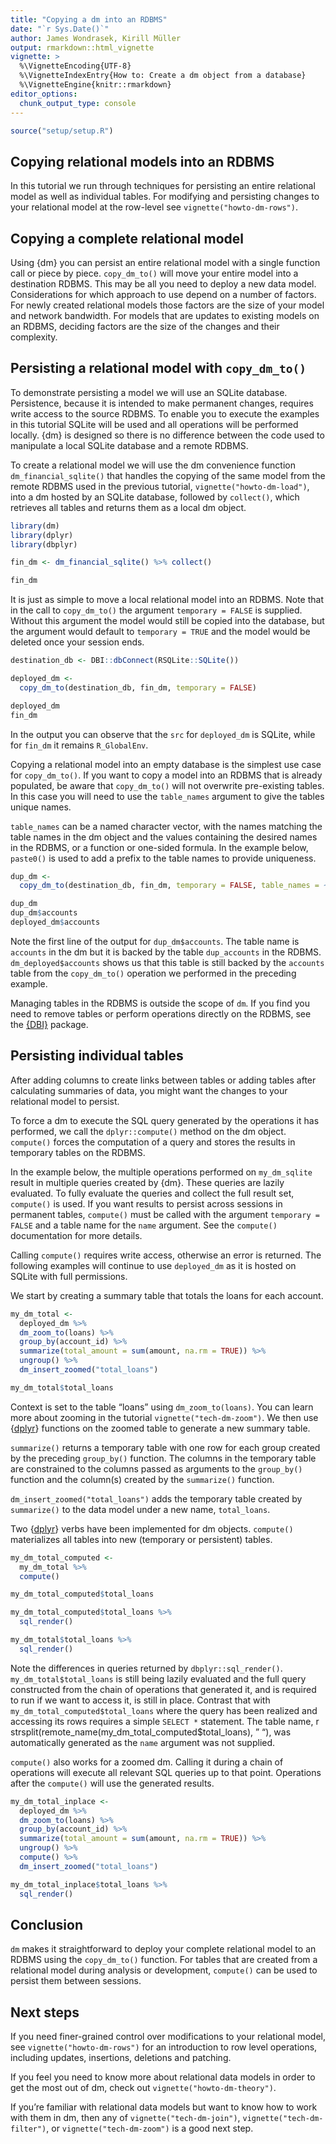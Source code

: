 ```yaml
---
title: "Copying a dm into an RDBMS"
date: "`r Sys.Date()`"
author: James Wondrasek, Kirill Müller
output: rmarkdown::html_vignette
vignette: >
  %\VignetteEncoding{UTF-8}
  %\VignetteIndexEntry{How to: Create a dm object from a database}
  %\VignetteEngine{knitr::rmarkdown}
editor_options:
  chunk_output_type: console
---
```



``````r
source("setup/setup.R")
``````


## Copying relational models into an RDBMS

In this tutorial we run through techniques for persisting an entire relational model as well as individual tables.
For modifying and persisting changes to your relational model at the row-level see `vignette("howto-dm-rows")`.

## Copying a complete relational model

Using {dm} you can persist an entire relational model with a single function call or piece by piece.
`copy_dm_to()` will move your entire model into a destination RDBMS.
This may be all you need to deploy a new data model.
Considerations for which approach to use depend on a number of factors. 
For newly created relational models those factors are the size of your model and network bandwidth.
For models that are updates to existing models on an RDBMS, deciding factors are the size of the changes and their complexity. 

## Persisting a relational model with `copy_dm_to()`

To demonstrate persisting a model we will use an SQLite database.
Persistence, because it is intended to make permanent changes, requires write access to the source RDBMS.
To enable you to execute the examples in this tutorial SQLite will be used and all operations will be performed locally. 
{dm} is designed so there is no difference between the code used to manipulate a local SQLite database and a remote RDBMS.

To create a relational model we will use the dm convenience function `dm_financial_sqlite()` that handles the copying of the same model from the remote RDBMS used in the previous tutorial, `vignette("howto-dm-load")`, into a dm hosted by an SQLite database, followed by `collect()`, which retrieves all tables and returns them as a local dm object. 

``````r
library(dm)
library(dplyr)
library(dbplyr)

fin_dm <- dm_financial_sqlite() %>% collect()

fin_dm
``````

It is just as simple to move a local relational model into an RDBMS. 
Note that in the call to `copy_dm_to()` the argument `temporary = FALSE` is supplied. 
Without this argument the model would still be copied into the database, but the argument would default to `temporary = TRUE` and the model would be deleted once your session ends. 

``````r
destination_db <- DBI::dbConnect(RSQLite::SQLite())

deployed_dm <-
  copy_dm_to(destination_db, fin_dm, temporary = FALSE)

deployed_dm
fin_dm
``````

In the output you can observe that the `src` for `deployed_dm` is SQLite, while for `fin_dm` it remains `R_GlobalEnv`.

Copying a relational model into an empty database is the simplest use case for `copy_dm_to()`.
If you want to copy a model into an RDBMS that is already populated, be aware that `copy_dm_to()` will not overwrite pre-existing tables.
In this case you will need to use the `table_names` argument to give the tables unique names.

`table_names` can be a named character vector, with the names matching the table names in the dm object and the values containing the desired names in the RDBMS, or a function or one-sided formula.
In the example below, `paste0()` is used to add a prefix to the table names to provide uniqueness.

``````r
dup_dm <-
  copy_dm_to(destination_db, fin_dm, temporary = FALSE, table_names = ~ paste0("dup_", .x))

dup_dm
dup_dm$accounts
deployed_dm$accounts
``````

Note the first line of the output for `dup_dm$accounts`.
The table name is `accounts` in the dm but it is backed by the table `dup_accounts` in the RDBMS.
`dm_deployed$accounts` shows us that this table is still backed by the `accounts` table from the `copy_dm_to()` operation we performed in the preceding example.

Managing tables in the RDBMS is outside the scope of `dm`. 
If you find you need to remove tables or perform operations directly on the RDBMS, see the [{DBI}](https://www.r-dbi.org/) package.

## Persisting individual tables

After adding columns to create links between tables or adding tables after calculating summaries of data, you might want the changes to your relational model to persist.

To force a dm to execute the SQL query generated by the operations it has performed, we call the `dplyr::compute()` method on the dm object.
`compute()` forces the computation of a query and stores the results in temporary tables on the RDBMS. 

In the example below, the multiple operations performed on `my_dm_sqlite` result in multiple queries created by {dm}.
These queries are lazily evaluated.
To fully evaluate the queries and collect the full result set, `compute()` is used.
If you want results to persist across sessions in permanent tables, `compute()` must be called with the argument `temporary = FALSE` and a table name for the `name` argument.
See the `compute()` documentation for more details.

Calling `compute()` requires write access, otherwise an error is returned.
The following examples will continue to use `deployed_dm` as it is hosted on SQLite with full permissions.

We start by creating a summary table that totals the loans for each account.

``````r
my_dm_total <-
  deployed_dm %>%
  dm_zoom_to(loans) %>%
  group_by(account_id) %>%
  summarize(total_amount = sum(amount, na.rm = TRUE)) %>%
  ungroup() %>%
  dm_insert_zoomed("total_loans")

my_dm_total$total_loans
``````

Context is set to the table "loans" using `dm_zoom_to(loans)`.
You can learn more about zooming in the tutorial `vignette("tech-dm-zoom")`.
We then use {[dplyr](https://dplyr.tidyverse.org/)} functions on the zoomed table to generate a new summary table.

`summarize()` returns a temporary table with one row for each group created by the preceding `group_by()` function.
The columns in the temporary table are constrained to the columns passed as arguments to the `group_by()` function and the column(s) created by the `summarize()` function.  

`dm_insert_zoomed("total_loans")` adds the temporary table created by `summarize()` to the data model under a new name, `total_loans`.

Two {[dplyr](https://dplyr.tidyverse.org/)} verbs have been implemented for dm objects.
`compute()` materializes all tables into new (temporary or persistent) tables.

``````r
my_dm_total_computed <-
  my_dm_total %>%
  compute()

my_dm_total_computed$total_loans

my_dm_total_computed$total_loans %>%
  sql_render()

my_dm_total$total_loans %>%
  sql_render()
``````

Note the differences in queries returned by `dbplyr::sql_render()`.
`my_dm_total$total_loans` is still being lazily evaluated and the full query constructed from the chain of operations that generated it, and is required to run if we want to access it, is still in place.
Contrast that with `my_dm_total_computed$total_loans` where the query has been realized and accessing its rows requires a simple `SELECT *` statement.
The table name, ` `r strsplit(remote_name(my_dm_total_computed$total_loans), " ")` `, was automatically generated as the `name` argument was not supplied.

`compute()` also works for a zoomed dm.
Calling it during a chain of operations will execute all relevant SQL queries up to that point.
Operations after the `compute()` will use the generated results.


``````r
my_dm_total_inplace <-
  deployed_dm %>%
  dm_zoom_to(loans) %>%
  group_by(account_id) %>%
  summarize(total_amount = sum(amount, na.rm = TRUE)) %>%
  ungroup() %>%
  compute() %>%
  dm_insert_zoomed("total_loans")

my_dm_total_inplace$total_loans %>%
  sql_render()
``````


## Conclusion

`dm` makes it straightforward to deploy your complete relational model to an RDBMS using the `copy_dm_to()` function. For tables that are created from a relational model during analysis or development, `compute()` can be used to persist them between sessions.

## Next steps

If you need finer-grained control over modifications to your relational model, see `vignette("howto-dm-rows")` for an introduction to row level operations, including updates, insertions, deletions and patching.

If you feel you need to know more about relational data models in order to get the most out of dm, check out `vignette("howto-dm-theory")`.

If you're familiar with relational data models but want to know how to work with them in dm, then any of `vignette("tech-dm-join")`, `vignette("tech-dm-filter")`, or `vignette("tech-dm-zoom")` is a good next step.

